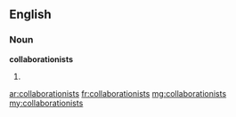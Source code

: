 ==English==

===Noun===
'''collaborationists'''

# {{plural of|[[collaborationist]]}}

[[ar:collaborationists]]
[[fr:collaborationists]]
[[mg:collaborationists]]
[[my:collaborationists]]
